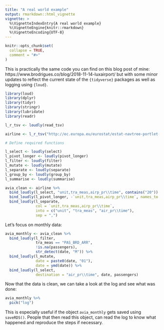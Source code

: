 ```yaml
---
title: "A real world example"
output: rmarkdown::html_vignette
vignette: >
  %\VignetteIndexEntry{A real world example}
  %\VignetteEngine{knitr::rmarkdown}
  %\VignetteEncoding{UTF-8}
---
```


```r
knitr::opts_chunk$set(
  collapse = TRUE,
  comment = "#>"
)
```

This is practically the same code you can find on this blog post of mine:
https://www.brodrigues.co/blog/2018-11-14-luxairport/
but with some minor updates to reflect the current state of the `{tidyverse}` packages as well
as logging using `{loud}`.

```r
library(loud)
library(dplyr)
library(tidyr)
library(stringr)
library(lubridate)
library(readr)

l_r_tsv <- loudly(read_tsv)

airline <- l_r_tsv("http://ec.europa.eu/eurostat/estat-navtree-portlet-prod/BulkDownloadListing?file=data/avia_gor_fr.tsv.gz")

# Define required functions

l_select <- loudly(select)
l_pivot_longer <- loudly(pivot_longer)
l_filter <- loudly(filter)
l_mutate <- loudly(mutate)
l_separate <- loudly(separate)
l_group_by <- loudly(group_by)
l_summarise <- loudly(summarise)

```

```r
avia_clean <- airline %>%
  bind_loudly(l_select, "unit,tra_meas,airp_pr\\time", contains("20")) %>%
  bind_loudly(l_pivot_longer, -`unit,tra_meas,airp_pr\\time`, names_to = "date", values_to = "passengers") %>%
  bind_loudly(l_separate,
              col = `unit,tra_meas,airp_pr\\time`,
              into = c("unit", "tra_meas", "air_pr\\time"),
              sep = ",") 

```

Let’s focus on monthly data:

```r
avia_monthly <- avia_clean %>%
  bind_loudly(l_filter,
              tra_meas == "PAS_BRD_ARR",
              !is.na(passengers),
              str_detect(date, "M")) %>%
  bind_loudly(l_mutate,
              date = paste0(date, "01"),
              date = ymd(date)) %>%
  bind_loudly(l_select,
              destination = "air_pr\\time", date, passengers)

```

Now that the data is clean, we can take a look at the log and see what was done:

```r

avia_monthly %>%
  pick("log")

```

This is especially useful if the object `avia_monthly` gets saved using `saveRDS()`. People that
then read this object, can read the log to know what happened and reproduce the steps if necessary.
